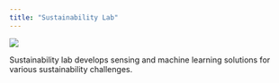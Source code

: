 ```yaml
---
title: "Sustainability Lab"
---
```


![](images/logo.png)

Sustainability lab develops sensing and machine learning solutions for various sustainability challenges. 

